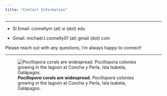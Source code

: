 ```yaml
---
title: "Contact Information"
---
```

***

* SI Email:       connellym (at) si (dot) edu  

* Gmail:          michael.t.connelly01 (at) gmail (dot) com  

Please reach out with any questions, I'm always happy to connect!

***

![***Pocillopora* corals are widespread.** *Pocillopora* colonies growing in the lagoon at Concha y Perla, Isla Isabela, Galápagos.](./images/Pocillopora_Concha.JPG)